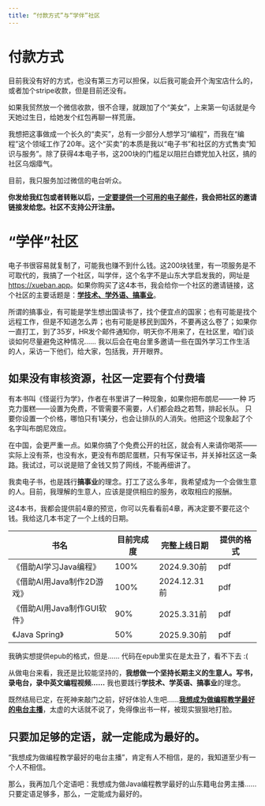 ```yaml
---
title: “付款方式”与“学伴”社区
---
```


# 付款方式

目前我没有好的方式，也没有第三方可以担保，以后我可能会开个淘宝店什么的，或者加个stripe收款，但是目前还没有。

如果我贸然放一个微信收款，很不合理，就跟加了个“美女”，上来第一句话就是今天她过生日，给她发个红包再聊一样荒唐。

我想把这事做成一个长久的“卖买”，总有一少部分人想学习“编程”，而我在“编程”这个领域工作了20年。这个“买卖”的本质是我以“电子书”和社区的方式售卖“知识与服务”。除了获得4本电子书，这200块的门槛足以阻拦白嫖党加入社区，搞的社区乌烟瘴气。

目前，我只服务加过微信的电台听众。

**你发给我红包或者转账以后，[一定要提供一个可用的电子邮件]{.underline}，我会把社区的邀请链接发给您。社区不支持公开注册。**

# “学伴”社区

电子书很容易就复制了，可能我也赚不到什么钱。这200块钱里，有一项服务是不可取代的，我搞了一个社区，叫学伴，这个名字不是山东大学启发我的，网址是<https://xueban.app>。如果你购买了这4本书，我会给你一个社区的邀请链接，这个社区的主要话题是：[**学技术、学外语、搞事业**]{.underline}。

所谓的搞事业，有可能是学生想出国读书了，找个便宜点的国家；也有可能是找个远程工作，但是不知道怎么弄；也有可能是移民到国外，不要再这么卷了；如果你一直打工，到了35岁，HR发个邮件通知你，明天你不用来了，在社区里，咱们谈谈如何尽量避免这种情况…… 我以后会在电台里多邀请一些在国外学习工作生活的人，采访一下他们，给大家，包括我，开开眼界。

::: callout-tip
## 如果没有审核资源，社区一定要有个付费墙

有本书叫《怪诞行为学》，作者在书里讲了一种现象，如果你把布朗尼——一种 巧克力蛋糕——设置为免费，不管需要不需要，人们都会趋之若骛，排起长队。 只要你设置一个价格，哪怕只有1美分，也会让排队的人消失。他把这个现象起了个名字叫布朗尼效应。

在中国，会更严重一点。如果你搞了个免费公开的社区，就会有人来请你喝茶——实际上没有茶，也没有水，更没有布朗尼蛋糕，只有写保证书，并关掉社区这一条路。我试过，可以说是赔了金钱又剪了网线，不能再细讲了。
:::

我卖电子书，也是践行**搞事业**的理念。打工了这么多年，我希望成为一个会做生意的人。目前，我理解的生意人，应该是提供相应的服务，收取相应的报酬。

这4本书，我都会提供前4章的预览，你可以先看看前4章，再决定要不要花这个钱。我给这几本书定了一个上线的日期。

| 书名                        | 目前完成度 | 完整上线日期 | 提供的格式 |
|-----------------------------|------------|--------------|------------|
| 《借助AI学习Java编程》      | 100%       | 2024.9.30前  | pdf        |
| 《借助AI用Java制作2D游戏》  | 100%       | 2024.12.31前 | pdf        |
| 《借助AI用Java制作GUI软件》 | 90%        | 2025.3.31前  | pdf        |
| 《Java Spring》             | 50%        | 2025.9.30前  | pdf        |

::: {.callout-tip icon="false"}
我确实想提供epub的格式，但是…… 代码在epub里实在是太丑了，看不下去 :(
:::

从做电台来看，我还是比较能坚持的，**我想做一个坚持长期主义的生意人。写书，录电台，录中英文编程视频……** 我也要践行**学技术、学英语、搞事业**的理念。

既然结局已定，在死神来敲门之前，好好体验人生吧……[**我想成为做编程教学最好的电台主播**]{.underline}，太虚的大话就不说了，免得像出书一样，被现实狠狠地打脸。

::: {.callout-tip icon="false"}
## 只要加足够的定语，就一定能成为最好的。

“我想成为做编程教学最好的电台主播”，肯定有人不相信，是的，我知道至少有一个人不相信。

那么，我再加几个定语吧：我想成为做Java编程教学最好的山东籍电台男主播…… 只要定语足够多，那么，一定能成为最好的。
:::
